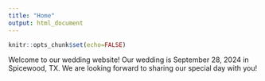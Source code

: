 ```yaml
---
title: "Home"
output: html_document
---
```


```r
knitr::opts_chunk$set(echo=FALSE)
```

Welcome to our wedding website! Our wedding is September 28, 2024 in Spicewood, TX. We are looking forward to sharing our special day with you!

